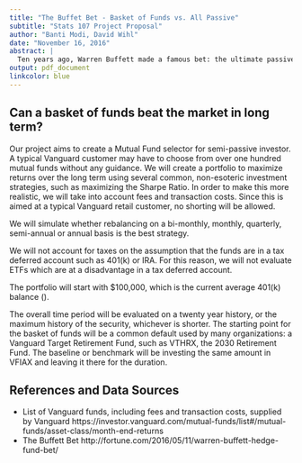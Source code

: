 ```yaml
---
title: "The Buffet Bet - Basket of Funds vs. All Passive"
subtitle: "Stats 107 Project Proposal"
author: "Banti Modi, David Wihl"
date: "November 16, 2016"
abstract: |
  Ten years ago, Warren Buffett made a famous bet: the ultimate passive investment, the Vanguard S&P 500 Index Fund Admiral (VFIAX), vs. a basket of funds determined by a team of hedge fund experts. Whoever had a lower return after ten years would donate $1 million to the charity of choice of the winner. After eight years, it looks increasingly likely that Buffett will win the bet.
output: pdf_document
linkcolor: blue
---
```

\begin{center}
\textbf{Type: Simulating a trading strategy.}
\end{center}

## Can a basket of funds beat the market in long term?

Our project aims to create a Mutual Fund selector for semi-passive investor. 
A typical Vanguard customer may have to choose from over one hundred mutual funds without any guidance. 
We will create a portfolio to maximize returns over the long term using several common, non-esoteric investment
strategies, such as maximizing the Sharpe Ratio.
In order to make this more realistic, we will take into account fees and transaction costs.
Since this is aimed at a typical Vanguard retail customer, no shorting will be allowed. 

We will simulate whether rebalancing on a bi-monthly, monthly, quarterly, semi-annual or annual basis is the best strategy. 

We will not account for taxes on the assumption that the funds are in a tax deferred account such as 401(k) or
IRA. For this reason, we will not evaluate ETFs which are at a disadvantage in a tax deferred account.

The portfolio will start with $100,000, which is the current average 401(k) balance 
(\href{http://time.com/money/4357248/retirement-401k-vanguard-balance/}{source}).

The overall time period will be evaluated on a twenty year history, or the maximum history of the security, whichever is shorter. 
The starting point for the basket of funds will be a common
default used by many organizations: a Vanguard Target Retirement Fund, such as VTHRX, the 2030 Retirement Fund.
The baseline or benchmark will be investing the same amount in VFIAX and leaving it there for the
duration. 


## References and Data Sources

* List of Vanguard funds, including fees and transaction costs, supplied by Vanguard https://investor.vanguard.com/mutual-funds/list#/mutual-funds/asset-class/month-end-returns
* The Buffett Bet http://fortune.com/2016/05/11/warren-buffett-hedge-fund-bet/
